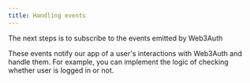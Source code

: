 ```yaml
---
title: Handling events
---
```


The next steps is to subscribe to the events emitted by Web3Auth

These events notify our app of a user's interactions with Web3Auth and handle them. For example, you can implement the logic of checking whether user
is logged in or not.
